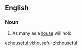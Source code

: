==English==

===Noun===
{{en-noun|pl2=housesful}}

# As many as a [[house]] will hold

[[et:houseful]]
[[vi:houseful]]
[[zh:houseful]]
